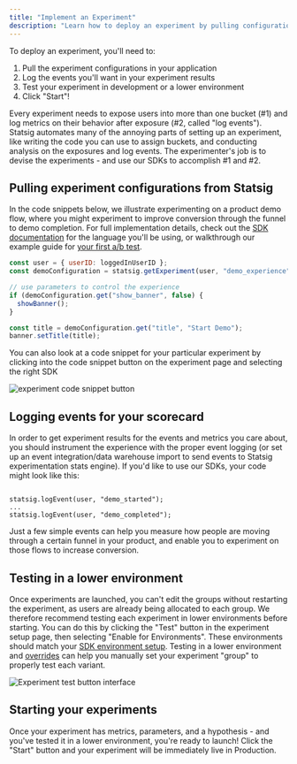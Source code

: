 ```yaml
---
title: "Implement an Experiment"
description: "Learn how to deploy an experiment by pulling configurations, logging events, testing, and launching."
---
```


To deploy an experiment, you'll need to:

1. Pull the experiment configurations in your application
2. Log the events you'll want in your experiment results
3. Test your experiment in development or a lower environment
4. Click "Start"!

Every experiment needs to expose users into more than one bucket (#1) and log metrics on their behavior after exposure (#2, called "log events"). Statsig automates many of the annoying parts of setting up an experiment, like writing the code you can use to assign buckets, and conducting analysis on the exposures and log events. The experimenter's job is to devise the experiments - and use our SDKs to accomplish #1 and #2.

## Pulling experiment configurations from Statsig

In the code snippets below, we illustrate experimenting on a product demo flow, where you might experiment to improve conversion through the funnel to demo completion. For full implementation details, check out the [SDK documentation](/sdks/getting-started) for the language you'll be using, or walkthrough our example guide for [your first a/b test](/guides/abn-tests).

```js
const user = { userID: loggedInUserID };
const demoConfiguration = statsig.getExperiment(user, "demo_experience");

// use parameters to control the experience
if (demoConfiguration.get("show_banner", false) {
  showBanner();
}

const title = demoConfiguration.get("title", "Start Demo");
banner.setTitle(title);
```

You can also look at a code snippet for your particular experiment by clicking into the code snippet button on the experiment page and selecting the right SDK
<Frame>
  <img src="/images/experiments/code-snippet-button.png" alt="experiment code snippet button" />
</Frame>

## Logging events for your scorecard

In order to get experiment results for the events and metrics you care about, you should instrument the experience with the proper event logging (or set up an event integration/data warehouse import to send events to Statsig experimentation stats engine). If you'd like to use our SDKs, your code might look like this:

```

statsig.logEvent(user, "demo_started");
...
statsig.logEvent(user, "demo_completed");
```

Just a few simple events can help you measure how people are moving through a certain funnel in your product, and enable you to experiment on those flows to increase conversion.

## Testing in a lower environment

Once experiments are launched, you can't edit the groups without restarting the experiment, as users are already being allocated to each group. We therefore recommend testing each experiment in lower environments before starting. You can do this by clicking the "Test" button in the experiment setup page, then selecting "Enable for Environments". These environments should match your [SDK environment setup](/guides/using-environments/#configuring-environments). Testing in a lower environment and [overrides](/experiments-plus/overrides) can help you manually set your experiment "group" to properly test each variant.

<Frame>
  <img src="/images/experiments/experiment_test_button.png" alt="Experiment test button interface" />
</Frame>

## Starting your experiments

Once your experiment has metrics, parameters, and a hypothesis - and you've tested it in a lower environment, you're ready to launch! Click the "Start" button and your experiment will be immediately live in Production.
